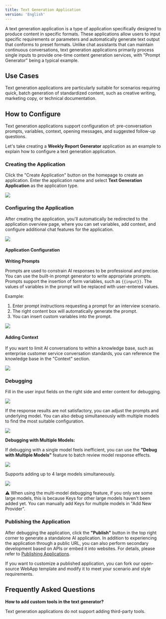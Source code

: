 ```yaml
---
title: Text Generation Application
version: 'English'
---
```


A text generation application is a type of application specifically designed to produce content in specific formats. These applications allow users to input specific requirements or parameters and automatically generate text output that conforms to preset formats. Unlike chat assistants that can maintain continuous conversations, text generation applications primarily process single inputs to provide one-time content generation services, with "Prompt Generator" being a typical example.

## Use Cases

Text generation applications are particularly suitable for scenarios requiring quick, batch generation of standardized content, such as creative writing, marketing copy, or technical documentation.

## How to Configure

Text generation applications support configuration of: pre-conversation prompts, variables, context, opening messages, and suggested follow-up questions.

Let's take creating a **Weekly Report Generator** application as an example to explain how to configure a text generation application.

### Creating the Application

Click the "Create Application" button on the homepage to create an application. Enter the application name and select **Text Generation Application** as the application type.

![](https://assets-docs.dify.ai/2025/05/94275017d6f0477fcd32323e52915fd6.png)

### Configuring the Application

After creating the application, you'll automatically be redirected to the application overview page, where you can set variables, add context, and configure additional chat features for the application.

![](https://assets-docs.dify.ai/2025/05/ed7368f117afa02ca5359472ea1167e8.png)

#### Application Configuration

**Writing Prompts**

Prompts are used to constrain AI responses to be professional and precise. You can use the built-in prompt generator to write appropriate prompts. Prompts support the insertion of form variables, such as `{{input}}`. The values of variables in the prompt will be replaced with user-entered values.

Example:
1. Enter prompt instructions requesting a prompt for an interview scenario.
2. The right content box will automatically generate the prompt.
3. You can insert custom variables into the prompt.

![](https://assets-docs.dify.ai/2025/05/592adde305ffe7a9b2f538b20a14483e.png)

#### Adding Context

If you want to limit AI conversations to within a knowledge base, such as enterprise customer service conversation standards, you can reference the knowledge base in the "Context" section.

![](https://assets-docs.dify.ai/2025/05/838312f6b88927a08c9f113c9a557608.png)

### Debugging

Fill in the user input fields on the right side and enter content for debugging.

![](https://assets-docs.dify.ai/2025/05/302d73e248bc80a357e83ab3d65dcf32.png)

If the response results are not satisfactory, you can adjust the prompts and underlying model. You can also debug simultaneously with multiple models to find the most suitable configuration.

![](https://assets-docs.dify.ai/2025/05/241e9bd270b26a8b9658a784ecf9bf13.png)

**Debugging with Multiple Models:**

If debugging with a single model feels inefficient, you can use the **"Debug with Multiple Models"** feature to batch review model response effects.

![](https://assets-docs.dify.ai/2025/05/5a6cff31c1fa94912ee39306739a2d6e.png)

Supports adding up to 4 large models simultaneously.

![](https://assets-docs.dify.ai/2025/05/60109394134b665cb856505503f4d975.png)

⚠️ When using the multi-model debugging feature, if you only see some large models, this is because Keys for other large models haven't been added yet. You can manually add Keys for multiple models in "Add New Provider".

### Publishing the Application

After debugging the application, click the **"Publish"** button in the top right corner to generate a standalone AI application. In addition to experiencing the application through a public URL, you can also perform secondary development based on APIs or embed it into websites. For details, please refer to [Publishing Applications](/en-us/user-guide/application-publishing/launch-your-webapp-quickly/web-app-settings).

If you want to customize a published application, you can fork our open-source WebApp template and modify it to meet your scenario and style requirements.

## Frequently Asked Questions

**How to add custom tools in the text generator?**

Text generation applications do not support adding third-party tools.